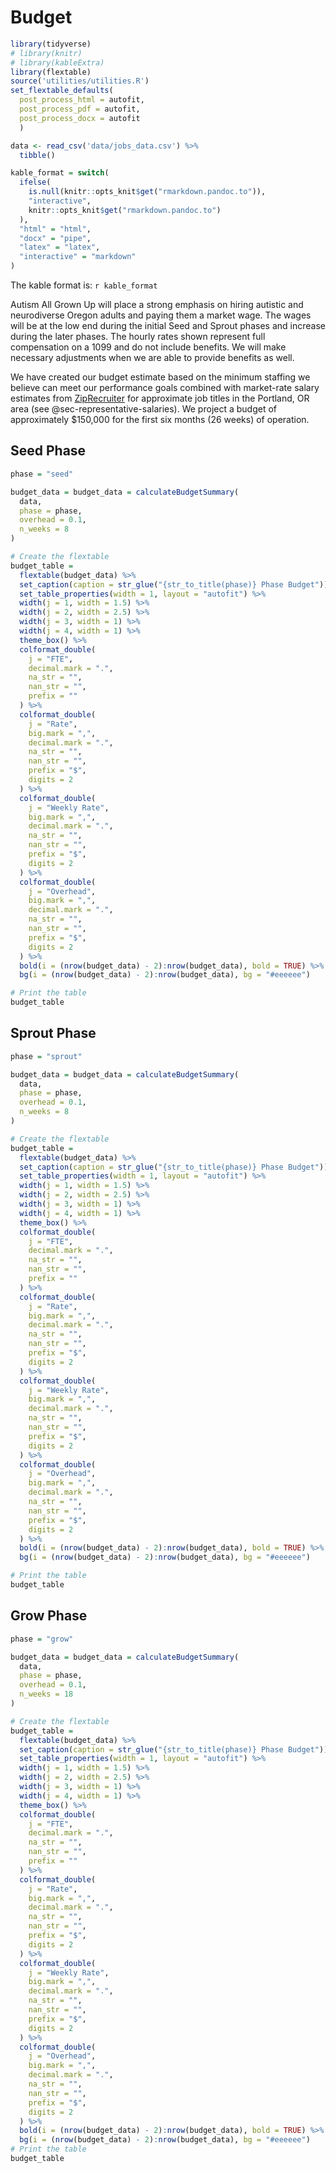 # Budget {#sec-budget}

```r
library(tidyverse)
# library(knitr)
# library(kableExtra)
library(flextable)
source('utilities/utilities.R')
set_flextable_defaults(
  post_process_html = autofit,
  post_process_pdf = autofit,
  post_process_docx = autofit
  )

data <- read_csv('data/jobs_data.csv') %>% 
  tibble()

kable_format = switch(
  ifelse(
    is.null(knitr::opts_knit$get("rmarkdown.pandoc.to")), 
    "interactive", 
    knitr::opts_knit$get("rmarkdown.pandoc.to")
  ),
  "html" = "html",
  "docx" = "pipe",
  "latex" = "latex",
  "interactive" = "markdown"
)

```


The kable format is: `r kable_format`

Autism All Grown Up will place a strong emphasis on hiring autistic and neurodiverse Oregon adults and paying them a market wage. The wages will be at the low end during the initial Seed and Sprout phases and increase during the later phases. The hourly rates shown represent full compensation on a 1099 and do not include benefits. We will make necessary adjustments when we are able to provide benefits as well.

We have created our budget estimate based on the minimum staffing we believe can meet our performance goals combined with market-rate salary estimates from [ZipRecruiter](https://www.ziprecruiter.com/Salaries) for approximate job titles in the Portland, OR area (see @sec-representative-salaries). We project a budget of approximately \$150,000 for the first six months (26 weeks) of operation.

## Seed Phase

```r
phase = "seed"

budget_data = budget_data = calculateBudgetSummary(
  data,
  phase = phase,
  overhead = 0.1,
  n_weeks = 8
)

# Create the flextable
budget_table =
  flextable(budget_data) %>%
  set_caption(caption = str_glue("{str_to_title(phase)} Phase Budget")) %>%
  set_table_properties(width = 1, layout = "autofit") %>%
  width(j = 1, width = 1.5) %>%
  width(j = 2, width = 2.5) %>%
  width(j = 3, width = 1) %>%
  width(j = 4, width = 1) %>%
  theme_box() %>%
  colformat_double(
    j = "FTE",
    decimal.mark = ".",
    na_str = "",
    nan_str = "",
    prefix = ""
  ) %>%
  colformat_double(
    j = "Rate",
    big.mark = ",",
    decimal.mark = ".",
    na_str = "",
    nan_str = "",
    prefix = "$",
    digits = 2
  ) %>%
  colformat_double(
    j = "Weekly Rate",
    big.mark = ",",
    decimal.mark = ".",
    na_str = "",
    nan_str = "",
    prefix = "$",
    digits = 2
  ) %>%
  colformat_double(
    j = "Overhead",
    big.mark = ",",
    decimal.mark = ".",
    na_str = "",
    nan_str = "",
    prefix = "$",
    digits = 2
  ) %>% 
  bold(i = (nrow(budget_data) - 2):nrow(budget_data), bold = TRUE) %>% 
  bg(i = (nrow(budget_data) - 2):nrow(budget_data), bg = "#eeeeee")

# Print the table
budget_table
```

## Sprout Phase

```r
phase = "sprout"

budget_data = budget_data = calculateBudgetSummary(
  data,
  phase = phase,
  overhead = 0.1,
  n_weeks = 8
)

# Create the flextable
budget_table =
  flextable(budget_data) %>%
  set_caption(caption = str_glue("{str_to_title(phase)} Phase Budget")) %>%
  set_table_properties(width = 1, layout = "autofit") %>%
  width(j = 1, width = 1.5) %>%
  width(j = 2, width = 2.5) %>%
  width(j = 3, width = 1) %>%
  width(j = 4, width = 1) %>%
  theme_box() %>%
  colformat_double(
    j = "FTE",
    decimal.mark = ".",
    na_str = "",
    nan_str = "",
    prefix = ""
  ) %>%
  colformat_double(
    j = "Rate",
    big.mark = ",",
    decimal.mark = ".",
    na_str = "",
    nan_str = "",
    prefix = "$",
    digits = 2
  ) %>%
  colformat_double(
    j = "Weekly Rate",
    big.mark = ",",
    decimal.mark = ".",
    na_str = "",
    nan_str = "",
    prefix = "$",
    digits = 2
  ) %>%
  colformat_double(
    j = "Overhead",
    big.mark = ",",
    decimal.mark = ".",
    na_str = "",
    nan_str = "",
    prefix = "$",
    digits = 2
  ) %>% 
  bold(i = (nrow(budget_data) - 2):nrow(budget_data), bold = TRUE) %>% 
  bg(i = (nrow(budget_data) - 2):nrow(budget_data), bg = "#eeeeee")

# Print the table
budget_table
```

## Grow Phase

```r
phase = "grow"

budget_data = budget_data = calculateBudgetSummary(
  data,
  phase = phase,
  overhead = 0.1,
  n_weeks = 18
)

# Create the flextable
budget_table =
  flextable(budget_data) %>%
  set_caption(caption = str_glue("{str_to_title(phase)} Phase Budget")) %>%
  set_table_properties(width = 1, layout = "autofit") %>%
  width(j = 1, width = 1.5) %>%
  width(j = 2, width = 2.5) %>%
  width(j = 3, width = 1) %>%
  width(j = 4, width = 1) %>%
  theme_box() %>%
  colformat_double(
    j = "FTE",
    decimal.mark = ".",
    na_str = "",
    nan_str = "",
    prefix = ""
  ) %>%
  colformat_double(
    j = "Rate",
    big.mark = ",",
    decimal.mark = ".",
    na_str = "",
    nan_str = "",
    prefix = "$",
    digits = 2
  ) %>%
  colformat_double(
    j = "Weekly Rate",
    big.mark = ",",
    decimal.mark = ".",
    na_str = "",
    nan_str = "",
    prefix = "$",
    digits = 2
  ) %>%
  colformat_double(
    j = "Overhead",
    big.mark = ",",
    decimal.mark = ".",
    na_str = "",
    nan_str = "",
    prefix = "$",
    digits = 2
  ) %>% 
  bold(i = (nrow(budget_data) - 2):nrow(budget_data), bold = TRUE) %>% 
  bg(i = (nrow(budget_data) - 2):nrow(budget_data), bg = "#eeeeee")
# Print the table
budget_table
```

